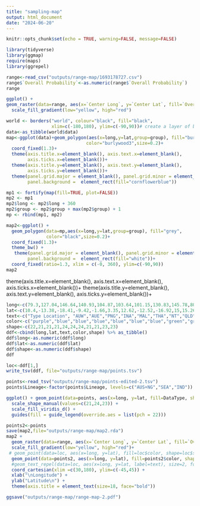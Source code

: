 ```yaml
---
title: "sampling-map"
output: html_document
date: "2024-06-20"
---
```



```r
knitr::opts_chunk$set(echo = TRUE, warning=FALSE, message=FALSE)
```


```r
library(tidyverse)
library(ggmap)
require(maps)
library(ggrepel)
```

```r
range<-read_csv("outputs/range-map/1693178727.csv")
range$`Overall Probability`<-as.numeric(range$`Overall Probability`)
range
```


```r
ggplot() +
geom_raster(data=range, aes(x=`Center Long`, y=`Center Lat`, fill=`Overall Probability`),alpha=0.75) +
  scale_fill_gradient(low="yellow", high="red")
```


```r

world <- borders("world", colour="black", fill="black",
                 xlim=c(-180,180), ylim=c(-90,90))# create a layer of borders
data<-as_tibble(world$data)
map<-ggplot(data)+geom_polygon(aes(x=long,y=lat,group=group), fill="burlywood3", 
                              color="burlywood3",size=0.2)+
  coord_fixed(1.3)+
  theme(axis.title.x=element_blank(), axis.text.x=element_blank(), 
        axis.ticks.x=element_blank())+
  theme(axis.title.y=element_blank(), axis.text.y=element_blank(), 
        axis.ticks.y=element_blank())+
  theme(panel.grid.major = element_blank(), panel.grid.minor = element_blank(),
        panel.background =  element_rect(fill="cornflowerblue"))

mp1 <- fortify(map(fill=TRUE, plot=FALSE))
mp2 <- mp1
mp2$long <- mp2$long + 360
mp2$group <- mp2$group + max(mp2$group) + 1
mp <- rbind(mp1, mp2)
```


```r
map2<-ggplot() + 
  geom_polygon(data=mp,aes(x=long,y=lat,group=group), fill="grey", 
               color="black",size=0.2)+
  coord_fixed(1.3)+
  theme_bw() +
   theme(panel.grid.major = element_blank(), panel.grid.minor = element_blank(),
        panel.background =  element_rect(fill="white"))+
  coord_fixed(ratio=1.3, xlim = c(-0, 360), ylim=c(-90,90))
map2
```
theme(axis.title.x=element_blank(), axis.text.x=element_blank(), 
        axis.ticks.x=element_blank())+
  theme(axis.title.y=element_blank(), axis.text.y=element_blank(), 
        axis.ticks.y=element_blank())+

```r
long<-c(79.3,127.04,146.64,140.93,104.87,103.64,101.15,130.83,145.78,80,73.83)
lat<-c(10.4,-13.38,-18.41,-9.42,-1.66,3.35,12.62,-12.52,-16.92,15,15.26)
text<-c("Type Location", "AUW","AUE","PNG","INA","MAL","THA","NT","QLD","INDE","INDW")
color<-c("purple","blue","blue","blue","blue","blue","blue","green","green","green","green")
shape<-c(22,21,21,21,24,24,24,21,21,23,23)
ddf<-cbind(long,lat,text,color,shape) %>% as_tibble()
ddf$long<-as.numeric(ddf$long)
ddf$lat<-as.numeric(ddf$lat)
ddf$shape<-as.numeric(ddf$shape)
ddf

loc<-ddf[1,]
write_tsv(ddf, file="outputs/range-map/points.tsv")
```
```r
points<-read_tsv("outputs/range-map/points-edited-2.tsv")
points$Lineage<-factor(points$Lineage, levels=c("AUS+NG","SEA","IND"))

ggplot() + geom_point(data=points, aes(x=long, y=lat, fill=DataType, shape=Lineage), cex=2) +
  scale_shape_manual(values=c(21,24,23)) +
  scale_fill_viridis_d() +
  guides(fill = guide_legend(override.aes = list(pch = 22))) 


```

```r
points2<-points 
save(map2,file="outputs/range-map/map2.rda")
map2 +
  geom_raster(data=range, aes(x=`Center Long`, y=`Center Lat`, fill=`Overall Probability`),alpha=0.75) +
  scale_fill_gradient(low="yellow", high="red")+
 # geom_point(data=loc, aes(x=long, y=lat), fill=loc$color, shape=loc$shape, cex=2) +
  geom_point(data=points2, aes(x=long, y=lat), fill=points2$color, shape=points2$shape, cex=2) +
  #geom_text_repel(data=loc, aes(x=long, y=lat, label=text), size=2, fontface="bold") +
  coord_cartesian(xlim =c(30,180), ylim=c(-45,45)) +
  xlab("\nLongitude") +
  ylab("Latitude\n") +
  theme(axis.title = element_text(size=18, face="bold")) 

ggsave("outputs/range-map/range-map-2.pdf")
```